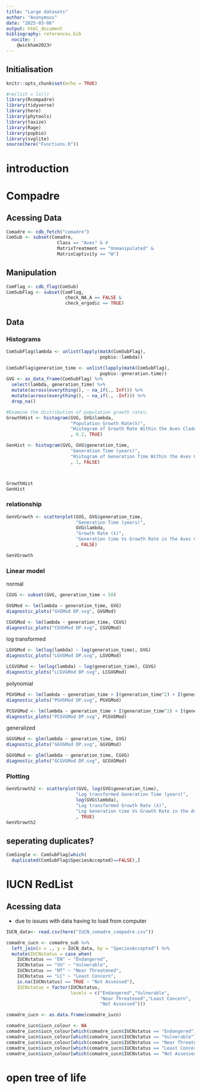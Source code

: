 ```yaml
---
title: "Large datasets"
author: "Anonymous"
date: "2025-03-06"
output: html_document
bibliography: references.bib
  nocite: |
    @wickham2023r
---
```


## Initialisation

```r
knitr::opts_chunk$set(echo = TRUE)
```

```r
#rm(list = ls())
library(Rcompadre)
library(tidyverse)
library(here)
library(phytools)
library(taxize)
library(Rage)
library(popbio)
library(svglite)
source(here("Functions.R"))
```

# introduction

# Compadre

## Acessing Data

```r
Comadre <- cdb_fetch("comadre")
ComSub <- subset(Comadre,
                   Class == "Aves" & #
                   MatrixTreatment == "Unmanipulated" &
                   MatrixCaptivity == "W") 
```

## Manipulation

```r
ComFlag <- cdb_flag(ComSub)
ComSubFlag <- subset(ComFlag,
                      check_NA_A == FALSE &
                      check_ergodic == TRUE)
```

## Data

### Histograms

```r
ComSubFlag$lambda <- unlist(lapply(matA(ComSubFlag), 
                                   popbio::lambda))

ComSubFlag$generation_time <- unlist(lapply(matA(ComSubFlag), 
                                   popbio::generation.time))
GVG <- as_data_frame(ComSubFlag) %>%
  select(lambda, generation_time) %>% 
  mutate(across(everything(), ~ na_if(., Inf))) %>% 
  mutate(across(everything(), ~ na_if(., -Inf))) %>%
  drop_na()

#Examine the distribution of population growth rates:
GrowthHist <- histogram(GVG, GVG$lambda,
                        "Population Growth Rate(λ)", 
                        "Histogram of Growth Rate Within the Aves Clade"
                        , 0.2, TRUE)

GenHist <- histogram(GVG, GVG$generation_time,
                        "Generation Time (years)", 
                        "Histogram of Generation Time Within the Aves Clade"
                        , 1, FALSE)



GrowthHist
GenHist
```

### relationship

```r
GenVGrowth <- scatterplot(GVG, GVG$generation_time, 
                          "Generation Time (years)", 
                          GVG$lambda,
                          "Growth Rate (λ)", 
                          "Generation time Vs Growth Rate in the Aves Clade"
                          , FALSE)

GenVGrowth
```

### Linear model

normal

```r
CGVG <- subset(GVG, generation_time < 50)

GVGMod <- lm(lambda ~ generation_time, GVG)
diagnostic_plots("GVGMod DP.svg", GVGMod)

CGVGMod <- lm(lambda ~ generation_time, CGVG)
diagnostic_plots("CGVGMod DP.svg", CGVGMod)
```

log transformed

```r
LGVGMod <- lm(log(lambda) ~ log(generation_time), GVG)
diagnostic_plots("LGVGMod DP.svg", LGVGMod)

LCGVGMod <- lm(log(lambda) ~ log(generation_time), CGVG)
diagnostic_plots("LCGVGMod DP.svg", LCGVGMod)
```

polynomial

```r
PGVGMod <- lm(lambda ~ generation_time + I(generation_time^2) + I(generation_time^3), GVG)
diagnostic_plots("PGVGMod DP.svg", PGVGMod)

PCGVGMod <- lm(lambda ~ generation_time + I(generation_time^2) + I(generation_time^3), CGVG)
diagnostic_plots("PCGVGMod DP.svg", PCGVGMod)
```

generalized

```r
GGVGMod <- glm(lambda ~ generation_time, GVG)
diagnostic_plots("GGVGMod DP.svg", GGVGMod)

GGVGMod <- glm(lambda ~ generation_time, CGVG)
diagnostic_plots("GCGVGMod DP.svg", GCGVGMod)
```

### Plotting

```r
GenVGrowth2 <- scatterplot(GVG, log(GVG$generation_time), 
                          "Log transformed Generation Time (years)", 
                          log(GVG$lambda),
                          "Log transformed Growth Rate (λ)", 
                          "Log Generation time Vs Growth Rate in the Aves Clade"
                          , TRUE)
GenVGrowth2
```

## seperating duplicates?

```r
ComSingle <- ComSubFlag[which(
  duplicated(ComSubFlag$SpeciesAccepted)==FALSE),]
```

# IUCN RedList

## Acessing data

-   due to issues with data having to load from computer

```r
IUCN_data<- read.csv(here("IUCN_comadre_compadre.csv"))

comadre_iucn <- comadre_sub %>%
  left_join(x = ., y = IUCN_data, by = "SpeciesAccepted") %>% 
  mutate(IUCNstatus = case_when(
    IUCNstatus == "EN" ~ "Endangered",
    IUCNstatus == "VU" ~ "Vulnerable",
    IUCNstatus == "NT" ~ "Near Threatened",
    IUCNstatus == "LC" ~ "Least Concern",
    is.na(IUCNstatus) == TRUE ~ "Not Assessed"),
    IUCNstatus = factor(IUCNstatus, 
                        levels = c("Endangered","Vulnerable",
                                   "Near Threatened","Least Concern",
                                   "Not Assessed")))

comadre_iucn <- as.data.frame(comadre_iucn)

comadre_iucn$iucn_colour <- NA
comadre_iucn$iucn_colour[which(comadre_iucn$IUCNstatus == "Endangered")] <- "Orange" 
comadre_iucn$iucn_colour[which(comadre_iucn$IUCNstatus == "Vulnerable")] <- "Yellow"
comadre_iucn$iucn_colour[which(comadre_iucn$IUCNstatus == "Near Threatened")] <- "Dark green"
comadre_iucn$iucn_colour[which(comadre_iucn$IUCNstatus == "Least Concern")] <- "Green"
comadre_iucn$iucn_colour[which(comadre_iucn$IUCNstatus == "Not Assessed")] <- "Blue"
```

# open tree of life
